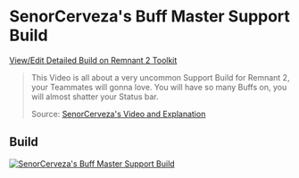 
# SenorCerveza's Buff Master Support Build

[View/Edit Detailed Build on Remnant 2 Toolkit](https://www.remnant2toolkit.com/builder?archtype=67pme7%2Cla3vvu&skill=76554i%2Ca2cik2&amulet=8dcefr&ring=kx65km%2Cz169p0%2Ckj85yo%2C7kbu25&concoction=p0ru94%2Chqjxyn%2C8p2sj3%2C2jeq07&name=SenorCerveza%27s+Buff+Master+Support+Build&helm=ovnzhv&torso=ioksvz&legs=m16oqd&gloves=a527cd&relic=thgp2z&relicfragment=y52c32%2C2bqp66%2C7c8uka&weapon=3r9jm7%2C5gl3la%2Cd06hjq&mod=edm644&mutator=jyl055%2Cf32skd%2Clo6uce&trait=v1uiyd%3B10%2C3ochlm%3B10%2Cpbak5a%3B10%2Cosj7se%3B10%2Cm6i4dl%3B10%2Cdj8zx4%3B4%2Co6mx2t%3B10%2C6kxk5x%3B10%2C2vgobq%3B10%2Cdmizlm%3B10%2Cpb5neu%3B6%2Ccvsois%3B5%2Cqcvmt0%3B3%2Cp4b2v6%3B2)

> This Video is all about a very uncommon Support Build for Remnant 2, your Teammates will gonna love. You will have so many Buffs on, you will almost shatter your Status bar.
>
> Source: [SenorCerveza's Video and Explanation](https://www.youtube.com/watch?v=E10lDdIRJf0)

## Build

[![SenorCerveza's Buff Master Support Build](https://d2sqltdcj8czo5.cloudfront.net/featured-builds/senorcervezas_buff_master_support.png)](https://www.remnant2toolkit.com/builder?archtype=67pme7%2Cla3vvu&skill=76554i%2Ca2cik2&amulet=8dcefr&ring=kx65km%2Cz169p0%2Ckj85yo%2C7kbu25&concoction=p0ru94%2Chqjxyn%2C8p2sj3%2C2jeq07&name=SenorCerveza%27s+Buff+Master+Support+Build&helm=ovnzhv&torso=ioksvz&legs=m16oqd&gloves=a527cd&relic=thgp2z&relicfragment=y52c32%2C2bqp66%2C7c8uka&weapon=3r9jm7%2C5gl3la%2Cd06hjq&mod=edm644&mutator=jyl055%2Cf32skd%2Clo6uce&trait=v1uiyd%3B10%2C3ochlm%3B10%2Cpbak5a%3B10%2Cosj7se%3B10%2Cm6i4dl%3B10%2Cdj8zx4%3B4%2Co6mx2t%3B10%2C6kxk5x%3B10%2C2vgobq%3B10%2Cdmizlm%3B10%2Cpb5neu%3B6%2Ccvsois%3B5%2Cqcvmt0%3B3%2Cp4b2v6%3B2)
